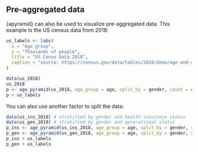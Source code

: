 Pre-aggregated data
-------------------

{apyramid} can also be used to visualize pre-aggregated data. This example is
the US census data from 2018:

```r
us_labels <- labs(
  x = "Age group", 
  y = "Thousands of people", 
  title = "US Cenus Data 2018",
  caption = "source: https://census.gov/data/tables/2018/demo/age-and-sex/2018-age-sex-composition.html"
)

data(us_2018)
us_2018
p <- age_pyramid(us_2018, age_group = age, split_by = gender, count = count)
p + us_labels
```

You can also use another factor to split the data:

```r
data(us_ins_2018) # stratified by gender and health insurance status
data(us_gen_2018) # stratified by gender and generational status
p_ins <- age_pyramid(us_ins_2018, age_group = age, split_by = gender, stack_by = insured, count = count)
p_gen <- age_pyramid(us_gen_2018, age_group = age, split_by = gender, stack_by = generation, count = count)
p_ins + us_labels
p_gen + us_labels
```

